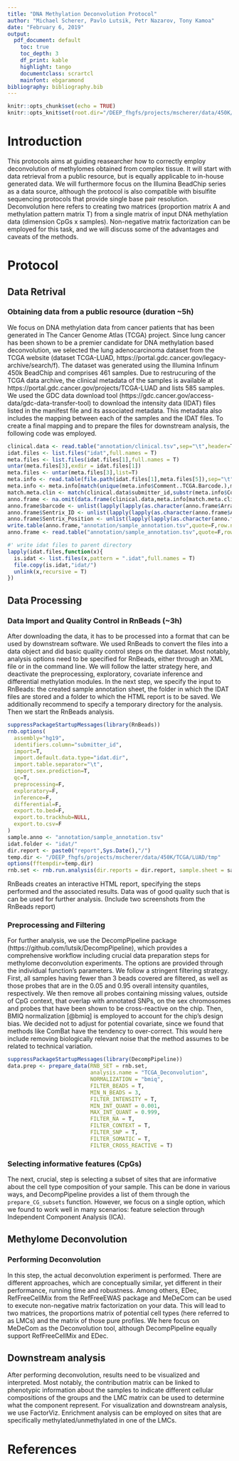 ```yaml
---
title: "DNA Methylation Deconvolution Protocol"
author: "Michael Scherer, Pavlo Lutsik, Petr Nazarov, Tony Kamoa"
date: "February 6, 2019"
output:
  pdf_document: default
    toc: true
    toc_depth: 3
    df_print: kable
    highlight: tango
    documentclass: scrartcl
    mainfont: ebgaramond
bibliography: bibliography.bib
---
```


```r
knitr::opts_chunk$set(echo = TRUE)
knitr::opts_knit$set(root.dir="/DEEP_fhgfs/projects/mscherer/data/450K/TCGA/LUAD/")
```

# Introduction

This protocols aims at guiding reasearcher how to correctly employ deconvolution of methylomes obtained from complex tissue. It will start with data retrieval from a public resource, but is equally applicable to in-house generated data. We will furthermore focus on the Illumina BeadChip series as a data source, although the protocol is also compatible with bisulfite sequencing protocols that provide single base pair resolution.
Deconvolution here refers to creating two matrices (proportion matrix A and methylation pattern matrix T) from a single matrix of input DNA methylation data (dimension CpGs x samples). Non-negative matrix factorization can be employed for this task, and we will discuss some of the advantages and caveats of the methods.

# Protocol

## Data Retrival

### Obtaining data from a public resource (duration ~5h)

We focus on DNA methylation data from cancer patients that has been generated in The Cancer Genome Atlas (TCGA) project. Since lung cancer has been shown to be a premier candidate for DNA methylation based deconvolution, we selected the lung adenocarcinoma dataset from the TCGA website (dataset TCGA-LUAD, https://portal.gdc.cancer.gov/legacy-archive/search/f). The dataset was generated using the Illumina Infinum 450k BeadChip and comprises 461 samples. Due to restrucuring of the TCGA data archive, the clinical metadata of the samples is available at https://portal.gdc.cancer.gov/projects/TCGA-LUAD and lists 585 samples. We used the GDC data download tool (https://gdc.cancer.gov/access-data/gdc-data-transfer-tool) to download the intensity data (IDAT) files listed in the manifest file and its associated metadata. This metadata also includes the mapping between each of the samples and the IDAT files. To create a final mapping and to prepare the files for downstream analysis, the following code was employed.

```r
clinical.data <- read.table("annotation/clinical.tsv",sep="\t",header=T)
idat.files <- list.files("idat",full.names = T)
meta.files <- list.files(idat.files[1],full.names = T)
untar(meta.files[3],exdir = idat.files[1])
meta.files <- untar(meta.files[3],list=T)
meta.info <- read.table(file.path(idat.files[1],meta.files[5]),sep="\t",header=T)
meta.info <- meta.info[match(unique(meta.info$Comment..TCGA.Barcode.),meta.info$Comment..TCGA.Barcode.),]
match.meta.clin <- match(clinical.data$submitter_id,substr(meta.info$Comment..TCGA.Barcode.,1,12))
anno.frame <- na.omit(data.frame(clinical.data,meta.info[match.meta.clin,]))
anno.frame$barcode <- unlist(lapply(lapply(as.character(anno.frame$Array.Data.File),function(x)strsplit(x,"_")),function(x)paste(x[[1]][1],x[[1]][2],sep="_")))
anno.frame$Sentrix_ID <- unlist(lapply(lapply(as.character(anno.frame$Array.Data.File),function(x)strsplit(x,"_")),function(x)paste(x[[1]][1])))
anno.frame$Sentrix_Position <- unlist(lapply(lapply(as.character(anno.frame$Array.Data.File),function(x)strsplit(x,"_")),function(x)paste(x[[1]][2])))
write.table(anno.frame,"annotation/sample_annotation.tsv",quote=F,row.names = F,sep="\t")
anno.frame <- read.table("annotation/sample_annotation.tsv",quote=F,row.names = F,sep="\t")

#' write idat files to parent directory
lapply(idat.files,function(x){
  is.idat <- list.files(x,pattern = ".idat",full.names = T)
  file.copy(is.idat,"idat/")
  unlink(x,recursive = T)
})
```

## Data Processing

### Data Import and Quality Control in RnBeads (~3h)

After downloading the data, it has to be processed into a format that can be used by downstream software. We used RnBeads to convert the files into a data object and did basic quality control steps on the dataset. Most notably, analysis options need to be specified for RnBeads, either through an XML file or in the command line. We will follow the latter strategy here, and deactivate the preprocessing, exploratory, covariate inference and differential methylation modules. In the next step, we specify the input to RnBeads: the created sample annotation sheet, the folder in which the IDAT files are stored and a folder to which the HTML report is to be saved. We additionally recommend to specify a temporary directory for the analysis. Then we start the RnBeads analysis.

```r
suppressPackageStartupMessages(library(RnBeads))
rnb.options(
  assembly="hg19",
  identifiers.column="submitter_id",
  import=T,
  import.default.data.type="idat.dir",
  import.table.separator="\t",
  import.sex.prediction=T,
  qc=T,
  preprocessing=F,
  exploratory=F,
  inference=F,
  differential=F,
  export.to.bed=F,
  export.to.trackhub=NULL,
  export.to.csv=F
)
sample.anno <- "annotation/sample_annotation.tsv"
idat.folder <- "idat/"
dir.report <- paste0("report",Sys.Date(),"/")
temp.dir <- "/DEEP_fhgfs/projects/mscherer/data/450K/TCGA/LUAD/tmp"
options(fftempdir=temp.dir)
rnb.set <- rnb.run.analysis(dir.reports = dir.report, sample.sheet = sample.anno, data.dir = idat.folder)
```

RnBeads creates an interactive HTML report, specifying the steps performed and the associated results. Data was of good quality such that is can be used for further analysis. (Include two screenshots from the RnBeads report)

### Preprocessing and Filtering

For further analysis, we use the DecompPipeline package (https://github.com/lutsik/DecompPipeline), which provides a comprehensive workflow including crucial data preparation steps for methylome deconvolution experiments. The options are provided through the individual function's parameters. We follow a stringent filtering strategy. First, all samples having fewer than 3 beads covered are filtered, as well as those probes that are in the 0.05 and 0.95 overall intensity quantiles, respectively. We then remove all probes containing missing values, outside of CpG context, that overlap with annotated SNPs, on the sex chromosomes and probes that have been shown to be cross-reactive on the chip. Then, BMIQ normalization [@bmiq] is employed to account for the chip's design bias.
We decided not to adjust for potential covariate, since we found that methods like ComBat have the tendency to over-correct. This would here include removing biologically relevant noise that the method assumes to be related to technical variation.
```r
suppressPackageStartupMessages(library(DecompPipeline))
data.prep <- prepare_data(RNB_SET = rnb.set,
                          analysis.name = "TCGA_Deconvolution",
                          NORMALIZATION = "bmiq",
                          FILTER_BEADS = T,
                          MIN_N_BEADS = 3,
                          FILTER_INTENSITY = T,
                          MIN_INT_QUANT = 0.001,
                          MAX_INT_QUANT = 0.999,
                          FILTER_NA = T,
                          FILTER_CONTEXT = T,
                          FILTER_SNP = T,
                          FILTER_SOMATIC = T,
                          FILTER_CROSS_REACTIVE = T)
```

### Selecting informative features (CpGs)

The next, crucial, step is selecting a subset of sites that are informative about the cell type composition of your sample. This can be done in various ways, and DecompPipeline provides a list of them through the ```prepare_CG_subsets``` function. However, we focus on a single option, which we found to work well in many scenarios: feature selection through Independent Component Analysis (ICA).

## Methylome Deconvolution

### Performing Deconvolution

In this step, the actual deconvolution experiment is performed. There are different approaches, which are conceptually similar, yet different in their performance, running time and robustness. Among others, EDec, RefFreeCellMix from the RefFreeEWAS package and MeDeCom can be used to execute non-negative matrix factorization on your data. This will lead to two matrices, the proportions matrix of potential cell types (here referred to as LMCs) and the matrix of those pure profiles. We here focus on MeDeCom as the Deconvolution tool, although DecompPipeline equally support RefFreeCellMix and EDec.

## Downstream analysis

After performing deconvolution, results need to be visualized and interpreted. Most notably, the contribution matrix can be linked to phenotypic information about the samples to indicate different cellular compositions of the groups and the LMC matrix can be used to determine what the component represent. For visualization and downstream analysis, we use FactorViz. Enrichment analysis can be employed on sites that are specifically methylated/unmethylated in one of the LMCs.

# References